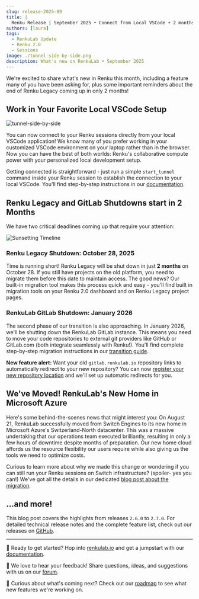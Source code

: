 ```yaml
---
slug: release-2025-09
title: |
  Renku Release | September 2025 • Connect from Local VSCode + 2 months left for Renku Legacy
authors: [laura]
tags:
  - RenkuLab Update
  - Renku 2.0
  - Sessions
image: ./tunnel-side-by-side.png
description: What's new on RenkuLab • September 2025
---
```


We're excited to share what's new in Renku this month, including a feature many of you have been
asking for, plus some important reminders about the end of Renku Legacy coming up in only 2 months!

<!-- truncate -->

## Work in Your Favorite Local VSCode Setup

![tunnel-side-by-side](tunnel-side-by-side.png)

You can now connect to your Renku sessions directly from your local VSCode application! We know many
of you prefer working in your customized VSCode environment on your laptop rather than in the
browser. Now you can have the best of both worlds: Renku's collaborative compute power with your
personalized local development setup.

Getting connected is straightforward - just run a simple `start_tunnel` command inside your Renku
session to establish the connection to your local VSCode. You'll find step-by-step instructions in
our [documentation](https://www.notion.so/How-to-connect-to-a-Renku-session-from-your-local-VSCode-25d0df2efafc8013a04cc5cc5d2ee33b?pvs=21).

## Renku Legacy and GitLab Shutdowns start in 2 Months

We have two critical deadlines coming up that require your attention:

![Sunsetting Timeline](./sunsetting_timeline.png)

### Renku Legacy Shutdown: October 28, 2025

Time is running short! Renku Legacy will be shut down in just **2 months** on October 28. If you
still have projects on the old platform, you need to migrate them before this date to maintain
access. The good news? Our built-in migration tool makes this process quick and easy - you'll find
built in migration tools on your Renku 2.0 dashboard and on Renku Legacy project pages.

### RenkuLab GitLab Shutdown: January 2026

The second phase of our transition is also approaching. In January 2026, we'll be shutting down the
RenkuLab GitLab instance. This means you need to move your code repositories to external git
providers like GitHub or GitLab.com (both integrate seamlessly with Renku!). You'll find complete
step-by-step migration instructions in our [transition
guide](https://blog.renkulab.io/sunsetting-legacy/).

**New feature alert:** Want your old `gitlab.renkulab.io` repository links to automatically redirect
to your new repository? You can now [register your new repository
location](https://www.notion.so/2540df2efafc80a2bee5f1b7d247c28e?pvs=21) and we'll set up automatic
redirects for you.

## We've Moved! RenkuLab's New Home in Microsoft Azure

Here's some behind-the-scenes news that might interest you: On August 21, RenkuLab successfully
moved from Switch Engines to its new home in Microsoft Azure's Switzerland-North datacenter. This
was a massive undertaking that our operations team executed brilliantly, resulting in only a few
hours of downtime despite months of preparation. Our new home cloud affords us the resource
flexibility our users require while also giving us the tools we need to optimize costs.

Curious to learn more about why we made this change or wondering if you can still run your Renku
sessions on Switch infrastructure? (spoiler- yes you can!) We've got all the details in our
dedicated [blog post about the migration](../renku-hops-across-clouds).

## …and more!

This blog post covers the highlights from releases `2.6.0` to `2.7.0`. For detailed technical
release notes and the complete feature list, check out our releases on
[GitHub](https://github.com/SwissDataScienceCenter/renku/releases).

---

🐸 Ready to get started? Hop into [renkulab.io](https://renkulab.io) and get a jumpstart with our
[documentation](https://renku.notion.site/Documentation-db396cfc9a664cd2b161e4c6068a5ec9).

💬 We love to hear your feedback! Share questions, ideas, and suggestions with us on our
[forum](https://renku.discourse.group/).

🚀 Curious about what's coming next? Check out our
[roadmap](https://renku.notion.site/Roadmap-b1342b798b0141399dc39cb12afc60c9) to see what new
features we're working on.

